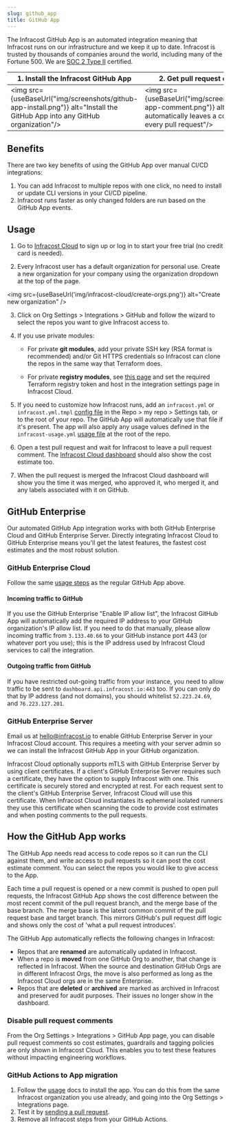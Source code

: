 ```yaml
---
slug: github_app
title: GitHub App
---
```



The Infracost GitHub App is an automated integration meaning that Infracost runs on our infrastructure and we keep it up to date. Infracost is trusted by thousands of companies around the world, including many of the Fortune 500. We are <a href="https://www.infracost.io/security/" target="_self" rel="">SOC 2 Type II</a> certified.

| 1. Install the Infracost GitHub App                                                                                         | 2. Get pull request comments                                                                                                           |
| --------------------------------------------------------------------------------------------------------------------------- | -------------------------------------------------------------------------------------------------------------------------------------- |
| <img src={useBaseUrl("img/screenshots/github-app-install.png")} alt="Install the GitHub App into any GitHub organization"/> | <img src={useBaseUrl("img/screenshots/github-app-comment.png")} alt="Infracost automatically leaves a comment on every pull request"/> |

## Benefits

There are two key benefits of using the GitHub App over manual CI/CD integrations:

1. You can add Infracost to multiple repos with one click, no need to install or update CLI versions in your CI/CD pipeline.
2. Infracost runs faster as only changed folders are run based on the GitHub App events.

## Usage

1. Go to [Infracost Cloud](https://dashboard.infracost.io) to sign up or log in to start your free trial (no credit card is needed).

2. Every Infracost user has a default organization for personal use. Create a new organization for your company using the organization dropdown at the top of the page.

<img src={useBaseUrl('img/infracost-cloud/create-orgs.png')} alt="Create new organization" />

3. Click on Org Settings > Integrations > GitHub and follow the wizard to select the repos you want to give Infracost access to.

4. If you use private modules:

   - For private **git modules**, add your private SSH key (RSA format is recommended) and/or Git HTTPS credentials so Infracost can clone the repos in the same way that Terraform does.

   - For private **registry modules**, see [this page](/docs/features/terraform_modules/#terraform-registry-modules) and set the required Terraform registry token and host in the integration settings page in Infracost Cloud.

5. If you need to customize how Infracost runs, add an `infracost.yml` or `infracost.yml.tmpl` [config file](/docs/features/config_file/) in the Repo > my repo > Settings tab, or to the root of your repo. The GitHub App will automatically use that file if it's present. The app will also apply any usage values defined in the `infracost-usage.yml` [usage file](/docs/features/usage_based_resources/) at the root of the repo.

6. Open a test pull request and wait for Infracost to leave a pull request comment. The [Infracost Cloud dashboard](https://dashboard.infracost.io) should also show the cost estimate too.

7. When the pull request is merged the Infracost Cloud dashboard will show you the time it was merged, who approved it, who merged it, and any labels associated with it on GitHub.

## GitHub Enterprise

Our automated GitHub App integration works with both GitHub Enterprise Cloud and GitHub Enterprise Server. Directly integrating Infracost Cloud to GitHub Enterprise means you'll get the latest features, the fastest cost estimates and the most robust solution.

### GitHub Enterprise Cloud

Follow the same [usage steps](#usage) as the regular GitHub App above.

#### Incoming traffic to GitHub

If you use the GitHub Enterprise "Enable IP allow list", the Infracost GitHub App will automatically add the required IP address to your GitHub organization's IP allow list. If you need to do that manually, please allow incoming traffic from `3.133.40.66` to your GitHub instance port 443 (or whatever port you use); this is the IP address used by Infracost Cloud services to call the integration.

#### Outgoing traffic from GitHub

If you have restricted out-going traffic from your instance, you need to allow traffic to be sent to `dashboard.api.infracost.io:443` too. If you can only do that by IP address (and not domains), you should whitelist `52.223.24.69`, and `76.223.127.201`.

### GitHub Enterprise Server

Email us at [hello@infracost.io](mailto:hello@infracost.io) to enable GitHub Enterprise Server in your Infracost Cloud account. This requires a meeting with your server admin so we can install the Infracost GitHub App in your GitHub organization.

Infracost Cloud optionally supports mTLS with GitHub Enterprise Server by using client certificates. If a client's GitHub Enterprise Server requires such a certificate, they have the option to supply Infracost with one. This certificate is securely stored and encrypted at rest. For each request sent to the client's GitHub Enterprise Server, Infracost Cloud will use this certificate. When Infracost Cloud instantiates its ephemeral isolated runners they use this certificate when scanning the code to provide cost estimates and when posting comments to the pull requests.

## How the GitHub App works

The GitHub App needs read access to code repos so it can run the CLI against them, and write access to pull requests so it can post the cost estimate comment. You can select the repos you would like to give access to the App.

Each time a pull request is opened or a new commit is pushed to open pull requests, the Infracost GitHub App shows the cost difference between the most recent commit of the pull request branch, and the merge base of the base branch. The merge base is the latest common commit of the pull request base and target branch. This mirrors GitHub's pull request diff logic and shows only the cost of 'what a pull request introduces'.

The GitHub App automatically reflects the following changes in Infracost:

- Repos that are **renamed** are automatically updated in Infracost.
- When a repo is **moved** from one GitHub Org to another, that change is reflected in Infracost. When the source and destination GitHub Orgs are in different Infracost Orgs, the move is also performed as long as the Infracost Cloud orgs are in the same Enterprise.
- Repos that are **deleted** or **archived** are marked as archived in Infracost and preserved for audit purposes. Their issues no longer show in the dashboard.

### Disable pull request comments

From the Org Settings > Integrations > GitHub App page, you can disable pull request comments so cost estimates, guardrails and tagging policies are only shown in Infracost Cloud. This enables you to test these features without impacting engineering workflows.

### GitHub Actions to App migration

1. Follow the [usage](#usage) docs to install the app. You can do this from the same Infracost organization you use already, and going into the Org Settings > Integrations page.
2. Test it by [sending a pull request](/docs/infracost_cloud/get_started/#4-send-a-pull-request).
3. Remove all Infracost steps from your GitHub Actions.
